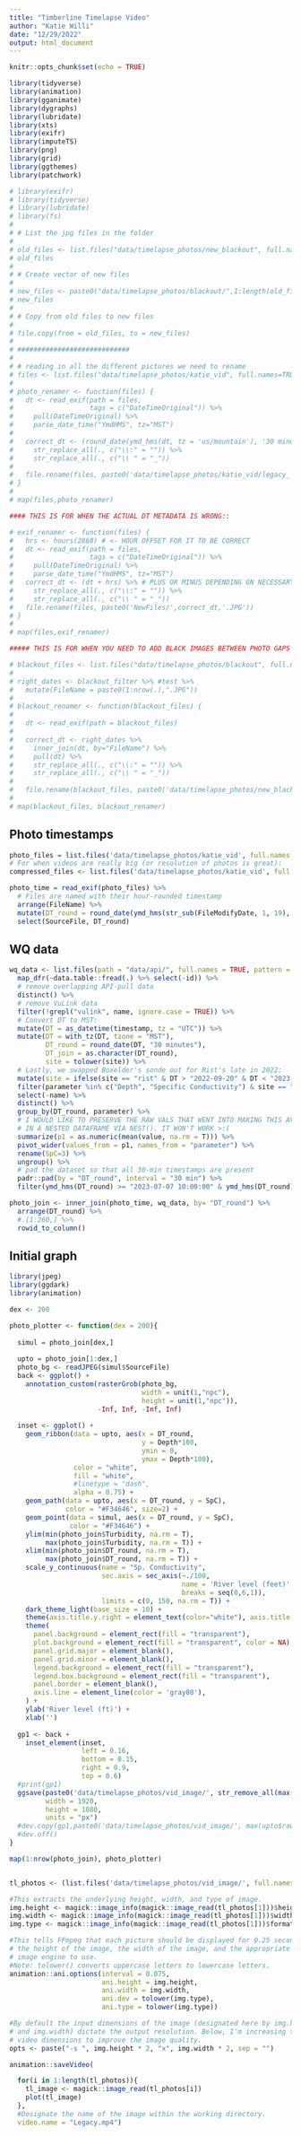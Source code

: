 ```yaml
---
title: "Timberline Timelapse Video"
author: "Katie Willi"
date: "12/29/2022"
output: html_document
---
```


```r

knitr::opts_chunk$set(echo = TRUE)

library(tidyverse)
library(animation)
library(gganimate)
library(dygraphs)
library(lubridate)
library(xts)
library(exifr)
library(imputeTS)
library(png)
library(grid)
library(ggthemes)
library(patchwork)
```



```r
# library(exifr)
# library(tidyverse)
# library(lubridate)
# library(fs)
# 
# # List the jpg files in the folder
# 
# old_files <- list.files("data/timelapse_photos/new_blackout", full.names = TRUE)
# old_files
# 
# # Create vector of new files
# 
# new_files <- paste0("data/timelapse_photos/blackout/",1:length(old_files),".JPG")
# new_files
# 
# # Copy from old files to new files
# 
# file.copy(from = old_files, to = new_files)
# 
# ############################
# 
# # reading in all the different pictures we need to rename
# files <- list.files("data/timelapse_photos/katie_vid", full.names=TRUE)
# 
# photo_renamer <- function(files) {
#   dt <- read_exif(path = files,
#                   tags = c("DateTimeOriginal")) %>%
#     pull(DateTimeOriginal) %>%
#     parse_date_time("YmdHMS", tz="MST")
#   
#   correct_dt <- (round_date(ymd_hms(dt, tz = 'us/mountain'), '30 minutes')) %>%
#     str_replace_all(., c("\\:" = "")) %>%
#     str_replace_all(., c("\\ " = "_"))
#   
#   file.rename(files, paste0('data/timelapse_photos/katie_vid/legacy_',correct_dt,'.JPG'))
# }
# 
# map(files,photo_renamer)

#### THIS IS FOR WHEN THE ACTUAL DT METADATA IS WRONG::

# exif_renamer <- function(files) {
#   hrs <- hours(2868) # <- HOUR OFFSET FOR IT TO BE CORRECT
#   dt <- read_exif(path = files,
#                   tags = c("DateTimeOriginal")) %>%
#     pull(DateTimeOriginal) %>%
#     parse_date_time("YmdHMS", tz="MST")
#   correct_dt <- (dt + hrs) %>% # PLUS OR MINUS DEPENDING ON NECESSARY OFFSET
#     str_replace_all(., c("\\:" = "")) %>%
#     str_replace_all(., c("\\ " = "_"))
#   file.rename(files, paste0('NewFiles/',correct_dt,'.JPG'))
# }
# 
# map(files,exif_renamer)

##### THIS IS FOR WHEN YOU NEED TO ADD BLACK IMAGES BETWEEN PHOTO GAPS #####

# blackout_files <- list.files("data/timelapse_photos/blackout", full.names=TRUE)
# 
# right_dates <- blackout_filter %>% #test %>%
#   mutate(FileName = paste0(1:nrow(.),".JPG"))
# 
# blackout_renamer <- function(blackout_files) {
#   
#   dt <- read_exif(path = blackout_files)
#   
#   correct_dt <- right_dates %>%
#     inner_join(dt, by="FileName") %>%
#     pull(dt) %>%
#     str_replace_all(., c("\\:" = "")) %>%
#     str_replace_all(., c("\\ " = "_"))
#   
#   file.rename(blackout_files, paste0('data/timelapse_photos/new_blackout/timberline_',correct_dt,'.JPG'))}
# 
# map(blackout_files, blackout_renamer)
```


## Photo timestamps
```r
photo_files = list.files('data/timelapse_photos/katie_vid', full.names = T)
# For when videos are really big (or resolution of photos is great):
compressed_files <- list.files('data/timelapse_photos/katie_vid', full.names = T)

photo_time = read_exif(photo_files) %>%
  # Files are named with their hour-rounded timestamp
  arrange(FileName) %>%
  mutate(DT_round = round_date(ymd_hms(str_sub(FileModifyDate, 1, 19), tz = "MST"), "30 minutes")) %>%
  select(SourceFile, DT_round)
```


## WQ data
```r

wq_data <- list.files(path = "data/api/", full.names = TRUE, pattern = "*.csv") %>%
  map_dfr(~data.table::fread(.) %>% select(-id)) %>%
  # remove overlapping API-pull data
  distinct() %>%
  # remove VuLink data
  filter(!grepl("vulink", name, ignore.case = TRUE)) %>%
  # Convert DT to MST:
  mutate(DT = as_datetime(timestamp, tz = "UTC")) %>%
  mutate(DT = with_tz(DT, tzone = "MST"),
         DT_round = round_date(DT, "30 minutes"),
         DT_join = as.character(DT_round),
         site = tolower(site)) %>%
  # Lastly, we swapped Boxelder's sonde out for Rist's late in 2022:
  mutate(site = ifelse(site == "rist" & DT > "2022-09-20" & DT < "2023-01-01", "boxelder", site)) %>%
  filter(parameter %in% c("Depth", "Specific Conductivity") & site == "legacy") %>%
  select(-name) %>%
  distinct() %>%
  group_by(DT_round, parameter) %>%
  # I WOULD LIKE TO PRESERVE THE RAW VALS THAT WENT INTO MAKING THIS AVERAGE
  # IN A NESTED DATAFRAME VIA NEST(). IT WON'T WORK >:(
  summarize(p1 = as.numeric(mean(value, na.rm = T))) %>% 
  pivot_wider(values_from = p1, names_from = "parameter") %>%
  rename(SpC=3) %>%
  ungroup() %>%
  # pad the dataset so that all 30-min timestamps are present
  padr::pad(by = "DT_round", interval = "30 min") %>%
  filter(ymd_hms(DT_round) >= "2023-07-07 10:00:00" & ymd_hms(DT_round) <= "2023-07-18 08:30:00")

photo_join <- inner_join(photo_time, wq_data, by= "DT_round") %>%
  arrange(DT_round) %>%
  #.[1:260,] %>%
  rowid_to_column()
```

## Initial graph

```r
library(jpeg)
library(ggdark)
library(animation)

dex <- 200

photo_plotter <- function(dex = 200){
  
  simul = photo_join[dex,]
  
  upto = photo_join[1:dex,]
  photo_bg <- readJPEG(simul$SourceFile)
  back <- ggplot() + 
    annotation_custom(rasterGrob(photo_bg, 
                                 width = unit(1,"npc"), 
                                 height = unit(1,"npc")), 
                      -Inf, Inf, -Inf, Inf) 
  
  inset <- ggplot() + 
    geom_ribbon(data = upto, aes(x = DT_round, 
                                 y = Depth*100,
                                 ymin = 0, 
                                 ymax = Depth*100), 
                color = "white", 
                fill = "white", 
                #linetype = "dash", 
                alpha = 0.75) +
    geom_path(data = upto, aes(x = DT_round, y = SpC), 
              color = "#F34646", size=2) +
    geom_point(data = simul, aes(x = DT_round, y = SpC), 
               color = "#F34646") +
    ylim(min(photo_join$Turbidity, na.rm = T),
         max(photo_join$Turbidity, na.rm = T)) + 
    xlim(min(photo_join$DT_round, na.rm = T),
         max(photo_join$DT_round, na.rm = T)) + 
    scale_y_continuous(name = "Sp. Conductivity",
                       sec.axis = sec_axis(~./100,
                                           name = 'River level (feet)',
                                           breaks = seq(0,6,1)),
                       limits = c(0, 150, na.rm = T)) +
    dark_theme_light(base_size = 10) +  
    theme(axis.title.y.right = element_text(color="white"), axis.title.y.left = element_text(color="#F34646")) +
    theme(
      panel.background = element_rect(fill = "transparent"), 
      plot.background = element_rect(fill = "transparent", color = NA), 
      panel.grid.major = element_blank(),
      panel.grid.minor = element_blank(), 
      legend.background = element_rect(fill = "transparent"),
      legend.box.background = element_rect(fill = "transparent"),
      panel.border = element_blank(),
      axis.line = element_line(color = 'gray80'),
    ) + 
    ylab('River level (ft)') + 
    xlab('')
  
  gp1 <- back + 
    inset_element(inset,
                  left = 0.16,
                  bottom = 0.15,
                  right = 0.9,
                  top = 0.6)
  #print(gp1)
  ggsave(paste0('data/timelapse_photos/vid_image/', str_remove_all(max(upto$DT_round), ":"), ".png"),
         width = 1920,
         height = 1080,
         units = "px")
  #dev.copy(gp1,paste0('data/timelapse_photos/vid_image/', max(upto$rowid), ".png"))
  #dev.off()
}

map(1:nrow(photo_join), photo_plotter)


tl_photos <- (list.files('data/timelapse_photos/vid_image/', full.names = TRUE))

#This extracts the underlying height, width, and type of image.
img.height <- magick::image_info(magick::image_read(tl_photos[1]))$height
img.width <- magick::image_info(magick::image_read(tl_photos[1]))$width
img.type <- magick::image_info(magick::image_read(tl_photos[1]))$format

#This tells FFmpeg that each picture should be displayed for 0.25 seconds,
# the height of the image, the width of the image, and the appropriate
# image engine to use.
#Note: tolower() converts uppercase letters to lowercase letters.
animation::ani.options(interval = 0.075,
                       ani.height = img.height,
                       ani.width = img.width,
                       ani.dev = tolower(img.type),
                       ani.type = tolower(img.type))

#By default the input dimensions of the image (designated here by img.height
# and img.width) dictate the output resolution. Below, I'm increasing the
# video dimensions to improve the image quality.
opts <- paste("-s ", img.height * 2, "x", img.width * 2, sep = "")

animation::saveVideo(

  for(i in 1:length(tl_photos)){
    tl_image <- magick::image_read(tl_photos[i])
    plot(tl_image)
  },
  #Designate the name of the image within the working directory.
  video.name = "Legacy.mp4")



```


